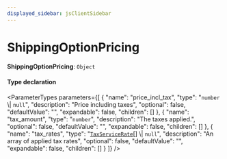 ```yaml
---
displayed_sidebar: jsClientSidebar
---
```



# ShippingOptionPricing

 **ShippingOptionPricing**: `Object`

#### Type declaration

<ParameterTypes parameters={[
  {
    "name": "price_incl_tax",
    "type": "`number` \\| ``null``",
    "description": "Price including taxes",
    "optional": false,
    "defaultValue": "",
    "expandable": false,
    "children": []
  },
  {
    "name": "tax_amount",
    "type": "`number`",
    "description": "The taxes applied.",
    "optional": false,
    "defaultValue": "",
    "expandable": false,
    "children": []
  },
  {
    "name": "tax_rates",
    "type": "[`TaxServiceRate`](internal.TaxServiceRate.mdx)[] \\| ``null``",
    "description": "An array of applied tax rates",
    "optional": false,
    "defaultValue": "",
    "expandable": false,
    "children": []
  }
]} />
